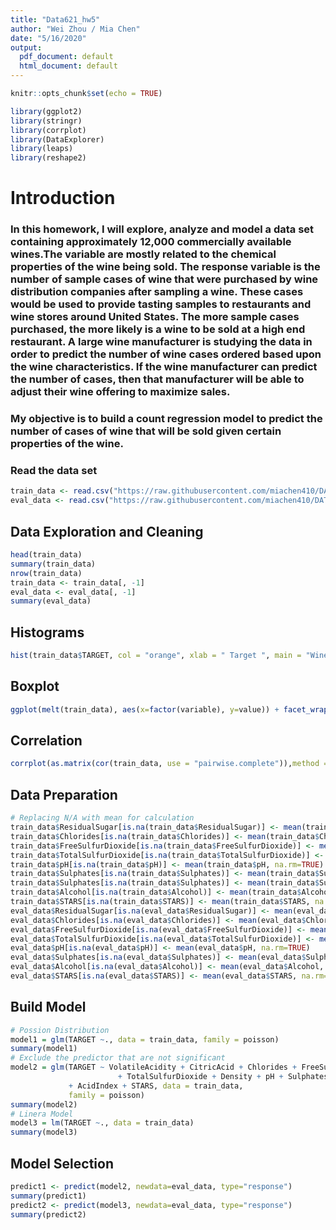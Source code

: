 ```yaml
---
title: "Data621_hw5"
author: "Wei Zhou / Mia Chen"
date: "5/16/2020"
output:
  pdf_document: default
  html_document: default
---
```


```r
knitr::opts_chunk$set(echo = TRUE)
```


```r
library(ggplot2)
library(stringr)
library(corrplot)
library(DataExplorer)
library(leaps)
library(reshape2)
```


# Introduction
### In this homework, I will explore, analyze and model a data set containing approximately 12,000 commercially available wines.The variable are mostly related to the chemical properties of the wine being sold. The response variable is the number of sample cases of wine that were purchased by wine distribution companies after sampling a wine. These cases would be used to provide tasting samples to restaurants and wine stores around United States. The more sample cases purchased, the more likely is a wine to be sold at a high end restaurant. A large wine manufacturer is studying the data in order to predict the number of wine cases ordered based upon the wine characteristics. If the wine manufacturer can predict the number of cases, then that manufacturer will be able to adjust their wine offering to maximize sales.
### My objective is to build a count regression model to predict the number of cases of wine that will be sold given certain properties of the wine. 

### Read the data set


```r
train_data <- read.csv("https://raw.githubusercontent.com/miachen410/DATA621/master/HW%235/wine-training-data.csv", header = TRUE)
eval_data <- read.csv("https://raw.githubusercontent.com/miachen410/DATA621/master/HW%235/wine-evaluation-data.csv", header = TRUE)
```

## Data Exploration and Cleaning
```r
head(train_data)
summary(train_data)
nrow(train_data)
train_data <- train_data[, -1]
eval_data <- eval_data[, -1]
summary(eval_data)
```

##  Histograms
```r
hist(train_data$TARGET, col = "orange", xlab = " Target ", main = "Wine Counts")
```

##  Boxplot
```r
ggplot(melt(train_data), aes(x=factor(variable), y=value)) + facet_wrap(~variable, scale="free") + geom_boxplot()
```

## Correlation
```r
corrplot(as.matrix(cor(train_data, use = "pairwise.complete")),method = "circle")
```

## Data Preparation 
```r
# Replacing N/A with mean for calculation
train_data$ResidualSugar[is.na(train_data$ResidualSugar)] <- mean(train_data$ResidualSugar, na.rm=TRUE)
train_data$Chlorides[is.na(train_data$Chlorides)] <- mean(train_data$Chlorides, na.rm=TRUE)
train_data$FreeSulfurDioxide[is.na(train_data$FreeSulfurDioxide)] <- mean(train_data$FreeSulfurDioxide, na.rm=TRUE)
train_data$TotalSulfurDioxide[is.na(train_data$TotalSulfurDioxide)] <- mean(train_data$TotalSulfurDioxide, na.rm=TRUE)
train_data$pH[is.na(train_data$pH)] <- mean(train_data$pH, na.rm=TRUE)
train_data$Sulphates[is.na(train_data$Sulphates)] <- mean(train_data$Sulphates, na.rm=TRUE)
train_data$Sulphates[is.na(train_data$Sulphates)] <- mean(train_data$Sulphates, na.rm=TRUE)
train_data$Alcohol[is.na(train_data$Alcohol)] <- mean(train_data$Alcohol, na.rm=TRUE)
train_data$STARS[is.na(train_data$STARS)] <- mean(train_data$STARS, na.rm=TRUE)
eval_data$ResidualSugar[is.na(eval_data$ResidualSugar)] <- mean(eval_data$ResidualSugar, na.rm=TRUE)
eval_data$Chlorides[is.na(eval_data$Chlorides)] <- mean(eval_data$Chlorides, na.rm=TRUE)
eval_data$FreeSulfurDioxide[is.na(eval_data$FreeSulfurDioxide)] <- mean(eval_data$FreeSulfurDioxide, na.rm=TRUE)
eval_data$TotalSulfurDioxide[is.na(eval_data$TotalSulfurDioxide)] <- mean(eval_data$TotalSulfurDioxide, na.rm=TRUE)
eval_data$pH[is.na(eval_data$pH)] <- mean(eval_data$pH, na.rm=TRUE)
eval_data$Sulphates[is.na(eval_data$Sulphates)] <- mean(eval_data$Sulphates, na.rm=TRUE)
eval_data$Alcohol[is.na(eval_data$Alcohol)] <- mean(eval_data$Alcohol, na.rm=TRUE)
eval_data$STARS[is.na(eval_data$STARS)] <- mean(eval_data$STARS, na.rm=TRUE)
```

## Build Model
```r
# Possion Distribution
model1 = glm(TARGET ~., data = train_data, family = poisson)
summary(model1)
# Exclude the predictor that are not significant
model2 = glm(TARGET ~ VolatileAcidity + CitricAcid + Chlorides + FreeSulfurDioxide
                        + TotalSulfurDioxide + Density + pH + Sulphates + Alcohol + LabelAppeal
             + AcidIndex + STARS, data = train_data,
             family = poisson)
summary(model2)
# Linera Model
model3 = lm(TARGET ~., data = train_data)
summary(model3)
```

## Model Selection
```r
predict1 <- predict(model2, newdata=eval_data, type="response")
summary(predict1)
predict2 <- predict(model3, newdata=eval_data, type="response")
summary(predict2)
```
